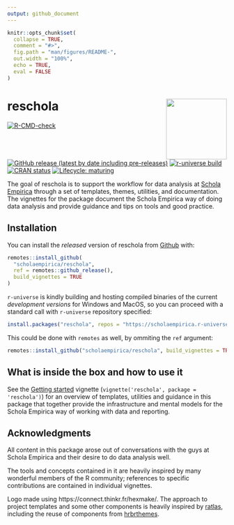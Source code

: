 ```yaml
---
output: github_document
---
```


<!-- README.md is generated from README.Rmd. Please edit that file -->

```r
knitr::opts_chunk$set(
  collapse = TRUE,
  comment = "#>",
  fig.path = "man/figures/README-",
  out.width = "100%",
  echo = TRUE,
  eval = FALSE
)
```

# reschola <a href="https://scholaempirica.github.io/reschola"><img src="man/figures/logo.svg" align="right" height="139" /></a>

<!-- badges: start -->
[![R-CMD-check](https://github.com/scholaempirica/reschola/actions/workflows/R-CMD-check.yaml/badge.svg)](https://github.com/scholaempirica/reschola/actions/workflows/R-CMD-check.yaml)
[![GitHub release (latest by date including pre-releases)](https://img.shields.io/github/v/release/scholaempirica/reschola?include_prereleases)](https://github.com/scholaempirica/reschola/releases)
[![r-universe build](https://scholaempirica.r-universe.dev/badges/reschola)](https://scholaempirica.r-universe.dev)
[![CRAN status](https://www.r-pkg.org/badges/version/reschola)](https://CRAN.R-project.org/package=reschola)
[![Lifecycle: maturing](https://img.shields.io/badge/lifecycle-maturing-blue.svg)](https://www.tidyverse.org/lifecycle/#maturing)
<!-- badges: end -->

The goal of reschola is to support the workflow for data analysis at [Schola Empirica](http://scholaempirica.org) through a set of templates, themes, utilities, and documentation. The vignettes for the package document the Schola Empirica way of doing data analysis and provide guidance and tips on tools and good practice.

## Installation

You can install the *released* version of reschola from [Github](https://github.com) with:

```r
remotes::install_github(
  "scholaempirica/reschola",
  ref = remotes::github_release(),
  build_vignettes = TRUE
)
```

`r-universe` is kindly building and hosting compiled binaries of the current *development versions* for Windows and MacOS, so you can proceed with a standard call with `r-universe` repository specified:

```r
install.packages("reschola", repos = "https://scholaempirica.r-universe.dev")
```

This could be done with `remotes` as well, by ommiting the `ref` argument:

```r
remotes::install_github("scholaempirica/reschola", build_vignettes = TRUE)
```


## What is inside the box and how to use it

See the [Getting started](articles/reschola.html) vignette (`vignette('reschola', package = 'reschola')`) for an overview of templates, utilities and guidance in this package that together provide the infrastructure and mental models for the Schola Empirica way of working with data and reporting.


## Acknowledgments

All content in this package arose out of conversations with the guys at Schola Empirica and their desire to do data analysis well.

The tools and concepts contained in it are heavily inspired by many wonderful members of the R community; references to specific contributions are contained in individual vignettes.

Logo made using https://connect.thinkr.fr/hexmake/.
The approach to project templates and some other components is heavily inspired by [ratlas](https://github.com/atlas-aai/ratlas/), including the reuse of components from [hrbrthemes](https://hrbrmstr.github.io/hrbrthemes/).
